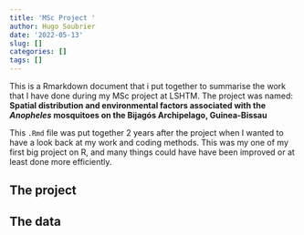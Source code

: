 ```yaml
---
title: 'MSc Project '
author: Hugo Soubrier
date: '2022-05-13'
slug: []
categories: []
tags: []
---
```


This is a Rmarkdown document that i put together to summarise the work that I have done during my MSc project at LSHTM. The project was named: **Spatial distribution and environmental factors associated with the _Anopheles_ mosquitoes on the Bijagós Archipelago, Guinea-Bissau** 

This ``.Rmd`` file was put together 2 years after the project when I wanted to have a look back at my work and coding methods. This was my one of my first big project on R, and many things could have have been improved or at least done more efficiently. 

## The project 


## The data














